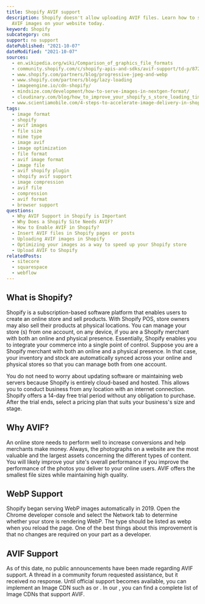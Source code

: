 ```yaml
---
title: Shopify AVIF support
description: Shopify doesn't allow uploading AVIF files. Learn how to still use
  AVIF images on your website today.
keyword: Shopify
subcategory: cms
support: no support
datePublished: "2021-10-07"
dateModified: "2021-10-07"
sources:
  - en.wikipedia.org/wiki/Comparison_of_graphics_file_formats
  - community.shopify.com/c/shopify-apis-and-sdks/avif-support/td-p/872905
  - www.shopify.com/partners/blog/progressive-jpeg-and-webp
  - www.shopify.com/partners/blog/lazy-loading
  - imageengine.io/cdn-shopify/
  - mindsize.com/development/how-to-serve-images-in-nextgen-format/
  - cloudinary.com/blog/how_to_improve_your_shopify_s_store_loading_times_using_cloudinary
  - www.scientiamobile.com/4-steps-to-accelerate-image-delivery-in-shopify/
tags:
  - image format
  - shopify
  - avif images
  - file size
  - mime type
  - image avif
  - image optimization
  - file format
  - avif image format
  - image file
  - avif shopify plugin
  - shopify avif support
  - image compression
  - avif file
  - compression
  - avif format
  - browser support
questions:
  - Why AVIF Support in Shopify is Important
  - Why Does a Shopify Site Needs AVIF?
  - How to Enable AVIF in Shopify?
  - Insert AVIF files in Shopify pages or posts
  - Uploading AVIF images in Shopify
  - Optimizing your images as a way to speed up your Shopify store
  - Upload AVIF to Shopify
relatedPosts:
  - sitecore
  - squarespace
  - webflow
---
```


## What is Shopify?

Shopify is a subscription-based software platform that enables users to create an online store and sell products. With Shopify POS, store owners may also sell their products at physical locations. You can manage your store (s) from one account, on any device, if you are a Shopify merchant with both an online and physical presence. Essentially, Shopify enables you to integrate your commerce into a single point of control. Suppose you are a Shopify merchant with both an online and a physical presence. In that case, your inventory and stock are automatically synced across your online and physical stores so that you can manage both from one account.

You do not need to worry about updating software or maintaining web servers because Shopify is entirely cloud-based and hosted. This allows you to conduct business from any location with an internet connection. Shopify offers a 14-day free trial period without any obligation to purchase. After the trial ends, select a pricing plan that suits your business's size and stage.

## Why AVIF?

An online store needs to perform well to increase conversions and help merchants make money. Always, the photographs on a website are the most valuable and the largest assets concerning the different types of content. You will likely improve your site's overall performance if you improve the performance of the photos you deliver to your online users. AVIF offers the smallest file sizes while maintaining high quality.

## WebP Support

Shopify began serving WebP images automatically in 2019. Open the Chrome developer console and select the Network tab to determine whether your store is rendering WebP. The type should be listed as webp when you reload the page. One of the best things about this improvement is that no changes are required on your part as a developer.

## AVIF Support

As of this date, no public announcements have been made regarding AVIF support. A thread in a community forum requested assistance, but it received no response. Until official support becomes available, you can implement an Image CDN such as <Link href="/blog/tutorials/imageengine/" text="ImageEngine"/> or <Link href="/blog/tutorials/cloudinary/" text="Cloudinary"/>. In our <Link href="/blog/" text="blog overview"/>, you can find a complete list of Image CDNs that support AVIF.
